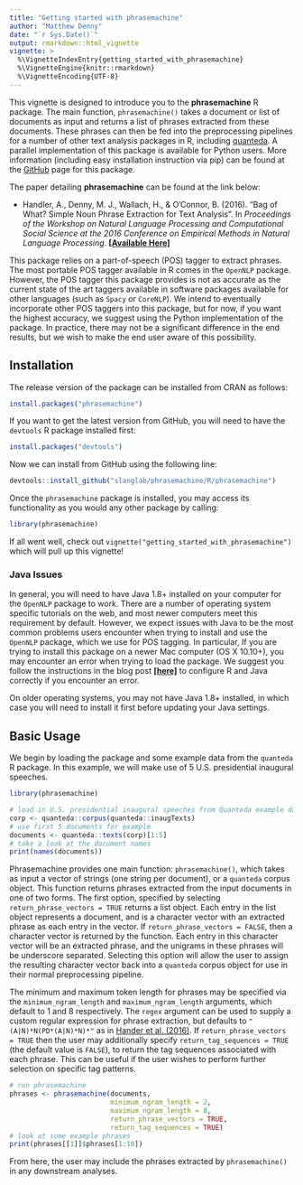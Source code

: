 ```yaml
---
title: "Getting started with phrasemachine"
author: "Matthew Denny"
date: "`r Sys.Date()`"
output: rmarkdown::html_vignette
vignette: >
  %\VignetteIndexEntry{getting_started_with_phrasemachine}
  %\VignetteEngine{knitr::rmarkdown}
  %\VignetteEncoding{UTF-8}
---
```


This vignette is designed to introduce you to the **phrasemachine** R package. 
The main function, `phrasemachine()` takes a document or list of documents as
input and returns a list of phrases extracted from these documents. These 
phrases can then be fed into the preprocessing pipelines for a number of other
text analysis packages in R, including [quanteda](https://github.com/kbenoit/quanteda).
A parallel implementation of this package is available for Python users. More 
information (including easy installation instruction via pip) can be found at 
the [GitHub](https://github.com/slanglab/phrasemachine) page for this package. 

The paper detailing **phrasemachine**  can be found at the link below:

* Handler, A., Denny, M. J., Wallach, H., & O’Connor, B. (2016). "Bag of What? 
Simple Noun Phrase Extraction for Text Analysis". In *Proceedings of the Workshop 
on Natural Language Processing and Computational Social Science at the 2016 
Conference on Empirical Methods in Natural Language Processing*. 
[**[Available Here]**](https://brenocon.com/handler2016phrases.pdf)

This package relies on a part-of-speech (POS) tagger to extract phrases. The most 
portable POS tagger available in R comes in the `OpenNLP` package. However, the POS
tagger this package provides is not as accurate as the current state of the art
taggers available in software packages available for other languages (such as 
`Spacy` or `CoreNLP`). We intend to eventually incorporate other POS taggers into 
this package, but for now, if you want the highest accuracy, we suggest using 
the Python implementation of the package. In practice, there may not be a 
significant difference in the end results, but we wish to make the end user 
aware of this possibility. 

## Installation
The release version of the package can be installed from CRAN as follows:
```r
install.packages("phrasemachine")
```  

If you want to get the latest version from GitHub, you will need to have the 
`devtools` R package installed first:
```r
install.packages("devtools")
```    
Now we can install from GitHub using the following line:
```r
devtools::install_github("slanglab/phrasemachine/R/phrasemachine")
```
Once the `phrasemachine` package is installed, you may access its functionality 
as you would any other package by calling:
```r
library(phrasemachine)
```
If all went well, check out `vignette("getting_started_with_phrasemachine")` 
which will pull up this vignette!

### Java Issues
In general, you will need to have Java 1.8+ installed on your computer for the 
`OpenNLP` package to work. There are a number of operating system specific 
tutorials on the web, and most newer computers meet this requirement by default.
However, we expect issues with Java to be the most common problems users 
encounter when trying to install and use the `OpenNLP` package, which we use for
POS tagging. In particular, If you are trying to install this package on a newer
Mac computer (OS X 10.10+), you may encounter an error when trying to load the 
package. We suggest you follow the instructions in the blog post 
[**[here]**](http://conjugateprior.org/2014/12/r-java8-osx/) to configure R and
Java correctly if you encounter an error. 

On older operating systems, you may not have Java 1.8+ installed, in which case
you will need to install it first before updating your Java settings.

## Basic Usage
We begin by loading the package and some example data from the `quanteda` R 
package. In this example, we will make use of 5 U.S. presidential inaugural 
speeches.
```r
library(phrasemachine)

# load in U.S. presidential inaugural speeches from Quanteda example data.
corp <- quanteda::corpus(quanteda::inaugTexts)
# use first 5 documents for example
documents <- quanteda::texts(corp)[1:5]
# take a look at the document names
print(names(documents))
```
Phrasemachine provides one main function: `phrasemachine()`, which takes as 
input a vector of strings (one string per document), or a `quanteda` corpus
object. This function returns phrases extracted from the input documents in one
of two forms. The first option, specified by selecting `return_phrase_vectors = TRUE`
returns a list object. Each entry in the list object represents a document, and
is a character vector with an extracted phrase as each entry in the vector. If
`return_phrase_vectors = FALSE`, then a character vector is returned by the 
function. Each entry in this character vector will be an extracted phrase, and
the unigrams in these phrases will be underscore separated. Selecting this 
option will allow the user to assign the resulting character vector back into 
a `quanteda` corpus object for use in their normal preprocessing pipeline. 

The minimum and maximum token length for phrases may be specified via 
the `minimum_ngram_length` and `maximum_ngram_length` arguments, which default 
to 1 and 8 respectively. The `regex` argument can be used to supply a custom 
regular expression for phrase extraction, but defaults to `"(A|N)*N(PD*(A|N)*N)*"`
as in [Hander et al. (2016)](https://brenocon.com/handler2016phrases.pdf). If 
`return_phrase_vectors = TRUE` then the user may additionally specify `return_tag_sequences = TRUE` (the default value is `FALSE`), to return the tag
sequences associated with each phrase. This can be useful if the user wishes to
perform further selection on specific tag patterns. 

```r
# run phrasemachine
phrases <- phrasemachine(documents,
                         minimum_ngram_length = 2,
                         maximum_ngram_length = 8,
                         return_phrase_vectors = TRUE,
                         return_tag_sequences = TRUE)
# look at some example phrases
print(phrases[[1]]$phrases[1:10])
```
From here, the user may include the phrases extracted by `phrasemachine()` in 
any downstream analyses. 
